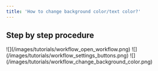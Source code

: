 ```yaml
---
title: 'How to change background color/text color?'
---
```


## Step by step procedure

<Steps>
  <Step title="Open your workflow.">
    ![](/images/tutorials/workflow_open_workflow.png)
  </Step>

  <Step title="Click the Settings (gear icon) button on the upper right corner.">
    ![](/images/tutorials/workflow_settings_buttons.png)
  </Step>

  <Step title="Then change the background color">
    ![](/images/tutorials/workflow_change_background_color.png)
  </Step>
</Steps>

##
